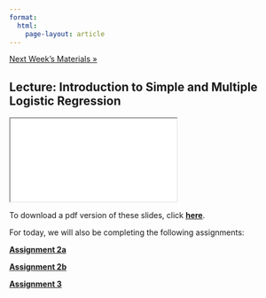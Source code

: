 ```yaml
---
format: 
  html:
    page-layout: article
---
```


<div class = "prev-next-container">
<a class="prev-next" href="04-lecture-page.html">Next Week's Materials &raquo;</a>
</div>

## Lecture: Introduction to Simple and Multiple Logistic Regression

<iframe src="03-lecture-slides.html" name="03-lecture-slides"></iframe>

To download a pdf version of these slides, click <a href="03-lecture-slides.pdf" download target="_blank" rel="noopener noreferrer"><strong>here</strong></a>.

For today, we will also be completing the following assignments: 

<a href="lecture-assignments/assignment_template_2a.qmd" download target="_blank" rel="noopener noreferrer"><strong>Assignment 2a</strong></a>

<a href="lecture-assignments/assignment_template_2b.qmd" download target="_blank" rel="noopener noreferrer"><strong>Assignment 2b</strong></a>

<a href="lecture-assignments/assignment_template_3.qmd" download target="_blank" rel="noopener noreferrer"><strong>Assignment 3</strong></a>

